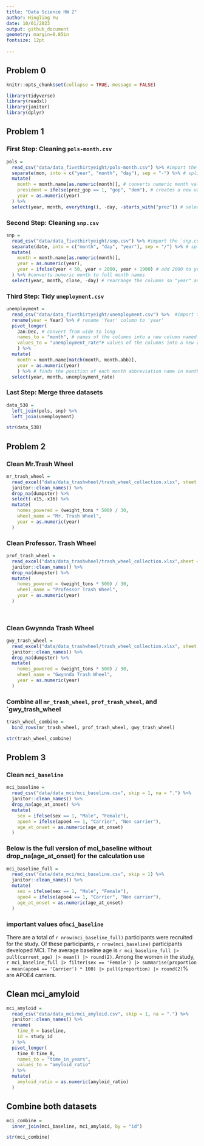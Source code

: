 ```yaml
---
title: "Data Science HW 2"
author: Hingling Yu
date: 10/01/2023
output: github_document
geometry: margin=0.85in
fontsize: 12pt
  
---
```


## Problem 0

```r
knitr::opts_chunk$set(collapse = TRUE, message = FALSE)
```

```r
library(tidyverse)
library(readxl)
library(janitor)
library(dplyr)
```

## Problem 1

### First Step: Cleaning `pols-month.csv`

```r
pols = 
  read_csv("data/data_fivethirtyeight/pols-month.csv") %>% #import the `pols-month.csv` file
  separate(mon, into = c("year", "month", "day"), sep = "-") %>% # split the mon column into three columns: year, month, day using "="
  mutate(
    month = month.name[as.numeric(month)], # converts numeric month values to full month names
    president = ifelse(prez_gop == 1, "gop", "dem"), # creates a new variable president, assign 'gop' if prez_gop = 1, otherwise assign 'dem'
    year = as.numeric(year)
  ) %>% 
  select(year, month, everything(), -day, -starts_with("prez")) # select all variables except 'day' and everything starts with 'prez'
```



### Second Step: Cleaning `snp.csv`
```r
snp = 
  read_csv("data/data_fivethirtyeight/snp.csv") %>% #import the `snp.csv` file
  separate(date, into = c("month", "day", "year"), sep = "/") %>% # split the data column into three columns: month, day, year using "/"
  mutate(
    month = month.name[as.numeric(month)], 
    year = as.numeric(year),
    year = ifelse(year < 50, year + 2000, year + 1900) # add 2000 to years value less than 50, 1900 to years value greater or equal to 50
  ) %>% #converts numeric month to full month names
  select(year, month, close, -day) # rearrange the columns so "year" and "month" at first, then "close". Remove "day"


```


### Third Step: Tidy `umeployment.csv`
```r
unemployment = 
  read_csv("data/data_fivethirtyeight/unemployment.csv") %>%  #import the `unemployment.csv`
  rename(year = Year) %>% # rename 'Year' column to 'year'
  pivot_longer(
    Jan:Dec, # convert from wide to long
    names_to = "month", # names of the columns into a new column named 'month'
    values_to = "unemployment_rate"# values of the columns into a new column named 'unemployment_rate'
    ) %>% 
  mutate(
    month = month.name[match(month, month.abb)],
    year = as.numeric(year)
    ) %>% # finds the position of each month abbreviation name in month.abb vector then concert these month abbreviation names to full month names
  select(year, month, unemployment_rate) 

```


### Last Step: Merge three datasets


```r
data_538 =
  left_join(pols, snp) %>% 
  left_join(unemployment) 

str(data_538)
```



## Problem 2

### Clean Mr.Trash Wheel
```r

mr_trash_wheel =
  read_excel("data/data_trashwheel/trash_wheel_collection.xlsx", sheet = 1) %>% 
  janitor::clean_names() %>% 
  drop_na(dumpster) %>% 
  select(-x15,-x16) %>% 
  mutate(
    homes_powered = (weight_tons * 500) / 30,
    wheel_name = "Mr. Trash Wheel",
    year = as.numeric(year)
  )

```

### Clean Professor. Trash Wheel

```r
prof_trash_wheel =
  read_excel("data/data_trashwheel/trash_wheel_collection.xlsx",sheet = 2) %>% 
  janitor::clean_names() %>% 
  drop_na(dumpster) %>% 
  mutate(
    homes_powered = (weight_tons * 500) / 30,
    wheel_name = "Professor Trash Wheel",
    year = as.numeric(year)
  )
  
  
```

### Clean Gwynnda Trash Wheel


```r
gwy_trash_wheel = 
  read_excel("data/data_trashwheel/trash_wheel_collection.xlsx", sheet = 4) %>% 
  janitor::clean_names() %>% 
  drop_na(dumpster) %>% 
  mutate(
    homes_powered = (weight_tons * 500) / 30,
    wheel_name = "Gwynnda Trash Wheel",
    year = as.numeric(year)
  )

```


### Combine all `mr_trash_wheel`, `prof_trash_wheel`, and `gwy_trash_wheel

```r
trash_wheel_combine = 
  bind_rows(mr_trash_wheel, prof_trash_wheel, gwy_trash_wheel)

str(trash_wheel_combine)

```

## Problem 3

### Clean `mci_baseline`

```r
mci_baseline = 
  read_csv("data/data_mci/mci_baseline.csv", skip = 1, na = ".") %>% 
  janitor::clean_names() %>%
  drop_na(age_at_onset) %>% 
  mutate(
    sex = ifelse(sex == 1, "Male", "Female"),
    apoe4 = ifelse(apoe4 == 1, "Carrier", "Non carrier"),
    age_at_onset = as.numeric(age_at_onset)
  )
```

### Below is the full version of mci_baseline without drop_na(age_at_onset) for the calculation use

```r
mci_baseline_full = 
  read_csv("data/data_mci/mci_baseline.csv", skip = 1) %>% 
  janitor::clean_names() %>%
  mutate(
    sex = ifelse(sex == 1, "Male", "Female"),
    apoe4 = ifelse(apoe4 == 1, "Carrier", "Non carrier"),
    age_at_onset = as.numeric(age_at_onset)
  )
```

### important values of`mci_baseline`

There are a total of `r nrow(mci_baseline_full)` participants were recruited for the study. Of these participants, `r nrow(mci_baseline)` participants developed MCI. The average baseline age is `r mci_baseline_full |> pull(current_age) |> mean() |> round(2)`. Among the women in the study, `r mci_baseline_full |> filter(sex == 'Female') |> summarise(proportion = mean(apoe4 == 'Carrier') * 100) |> pull(proportion) |> round(2)`% are APOE4 carriers.

## Clean mci_amyloid

```r
mci_amyloid = 
  read_csv("data/data_mci/mci_amyloid.csv", skip = 1, na = ".") %>% 
  janitor::clean_names() %>% 
  rename(
    time_0 = baseline,
    id = study_id
  ) %>% 
  pivot_longer(
    time_0:time_8,
    names_to = "time_in_years",
    values_to = "amyloid_ratio"
  ) %>% 
  mutate(
    amyloid_ratio = as.numeric(amyloid_ratio)
  )

```


## Combine both datasets

```r
mci_combine = 
  inner_join(mci_baseline, mci_amyloid, by = "id")

str(mci_combine)
```



